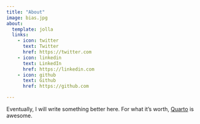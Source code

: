 ```yaml
---
title: "About"
image: bias.jpg
about:
  template: jolla
  links:
    - icon: twitter
      text: Twitter
      href: https://twitter.com
    - icon: linkedin
      text: LinkedIn
      href: https://linkedin.com
    - icon: github
      text: Github
      href: https://github.com

---
```


Eventually, I will write something better here. For what it's worth, [Quarto](https://quarto.org) is awesome.